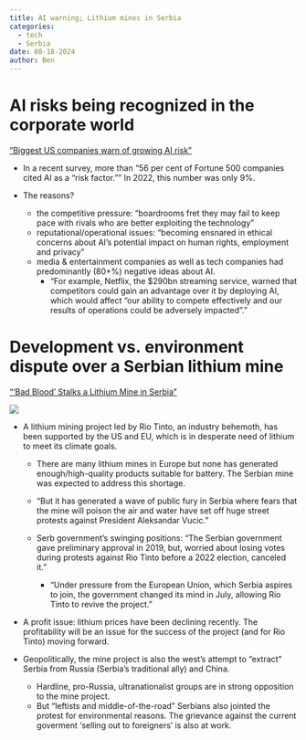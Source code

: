 ```yaml
---
title: AI warning; Lithium mines in Serbia
categories:
  - tech
  - Serbia
date: 08-18-2024
author: Ben
---
```


# AI risks being recognized in the corporate world
["Biggest US companies warn of growing AI risk"](https://www.ft.com/content/5ee96d38-f55b-4e8a-b5c1-e58ce3d4111f)

- In a recent survey, more than "56 per cent of Fortune 500 companies cited AI as a “risk factor.”" In 2022, this number was only 9%.

- The reasons?

  - the competitive pressure: "boardrooms fret they may fail to keep pace with rivals who are better exploiting the technology"
  - reputational/operational issues: "becoming ensnared in ethical concerns about AI’s potential impact on human rights, employment and privacy"
  - media & entertainment companies as well as tech companies had predominantly (80+%) negative ideas about AI.
    - "For example, Netflix, the $290bn streaming service, warned that competitors could gain an advantage over it by deploying AI, which would affect “our ability to compete effectively and our results of operations could be adversely impacted”."
    
# Development vs. environment dispute over a Serbian lithium mine
["‘Bad Blood’ Stalks a Lithium Mine in Serbia"](https://www.nytimes.com/2024/08/18/world/europe/serbia-lithium-mine.html)

![](https://static01.nyt.com/images/2024/08/18/multimedia/18serbia-lithium02sub-flwq/18serbia-lithium02sub-flwq-superJumbo.jpg?quality=75&auto=webp)

- A lithium mining project led by Rio Tinto, an industry behemoth, has been supported by the US and EU, which is in desperate need of lithium to meet its climate goals. 
  
  - There are many lithium mines in Europe but none has generated enough/high-quality products suitable for battery. The Serbian mine was expected to address this shortage.

  - "But it has generated a wave of public fury in Serbia where fears that the mine will poison the air and water have set off huge street protests against President Aleksandar Vucic."
  
  - Serb government's swinging positions: "The Serbian government gave preliminary approval in 2019, but, worried about losing votes during protests against Rio Tinto before a 2022 election, canceled it."
    - "Under pressure from the European Union, which Serbia aspires to join, the government changed its mind in July, allowing Rio Tinto to revive the project."
    
- A profit issue: lithium prices have been declining recently. The profitability will be an issue for the success of the project (and for Rio Tinto) moving forward.

- Geopolitically, the mine project is also the west's attempt to "extract" Serbia from Russia (Serbia's traditional ally) and China.
  - Hardline, pro-Russia, ultranationalist groups are in strong opposition to the mine project.
  - But "leftists and middle-of-the-road" Serbians also jointed the protest for environmental reasons. The grievance against the current goverment 'selling out to foreigners' is also at work.
